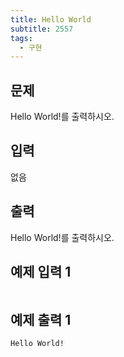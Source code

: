 ```yaml
---
title: Hello World
subtitle: 2557
tags:
  - 구현
---
```


## 문제

Hello World!를 출력하시오.

## 입력

없음

## 출력

Hello World!를 출력하시오.

## 예제 입력 1

```text

```

## 예제 출력 1

```text
Hello World!
```
